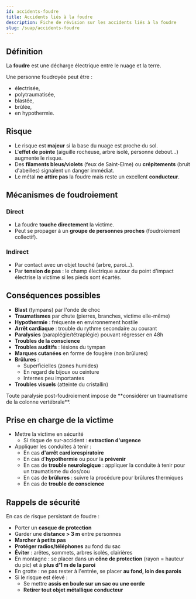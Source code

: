 ---
id: accidents-foudre
title: Accidents liés à la foudre
description: Fiche de révision sur les accidents liés à la foudre
slug: /suap/accidents-foudre
---


## Définition

La **foudre** est une décharge électrique entre le nuage et la terre.

Une personne foudroyée peut être :

- électrisée,
- polytraumatisée,
- blastée,
- brûlée,
- en hypothermie.

## Risque

- Le risque est **majeur** si la base du nuage est proche du sol.
- L'**effet de pointe** (aiguille rocheuse, arbre isolé, personne debout…) augmente le risque.
- Des **filaments bleus/violets** (feux de Saint-Elme) ou **crépitements** (bruit d'abeilles) signalent un danger immédiat.
- Le métal **ne** **attire pas** la foudre mais reste un excellent **conducteur**.

## Mécanismes de foudroiement

### Direct

- La foudre **touche directement** la victime.
- Peut se propager à un **groupe de personnes proches** (foudroiement collectif).

### Indirect

- Par contact avec un objet touché (arbre, paroi…).
- Par **tension de pas** : le champ électrique autour du point d'impact électrise la victime si les pieds sont écartés.

## Conséquences possibles

- **Blast** (tympans) par l'onde de choc
- **Traumatismes** par chute (pierres, branches, victime elle-même)
- **Hypothermie** : fréquente en environnement hostile
- **Arrêt cardiaque** : trouble du rythme secondaire au courant
- **Paralysies** (paraplégie/tétraplégie) pouvant régresser en 48h
- **Troubles de la conscience**
- **Troubles auditifs** : lésions du tympan
- **Marques cutanées** en forme de fougère (non brûlures)
- **Brûlures** :
  - Superficielles (zones humides)
  - En regard de bijoux ou ceinture
  - Internes peu importantes
- **Troubles visuels** (atteinte du cristallin)

<Admonition type="warning">
Toute paralysie post-foudroiement impose de **considérer un traumatisme de la colonne vertébrale**.
</Admonition>

## Prise en charge de la victime

- Mettre la victime en sécurité
  - Si risque de sur-accident : **extraction d'urgence**
- Appliquer les conduites à tenir :
  - En cas **d'arrêt cardiorespiratoire**
  - En cas d'**hypothermie** ou pour la **prévenir**
  - En cas de **trouble neurologique** : appliquer la conduite à tenir pour un traumatisme du dos/cou
  - En cas de **brûlures** : suivre la procédure pour brûlures thermiques
  - En cas de **trouble de conscience**

## Rappels de sécurité

<Admonition type="info">
En cas de risque persistant de foudre :
</Admonition>

- Porter un **casque de protection**
- Garder une **distance > 3 m** entre personnes
- **Marcher à petits pas**
- **Protéger radios/téléphones** au fond du sac
- **Éviter** : arêtes, sommets, arbres isolés, clairières
- En montagne : se placer dans un **cône de protection** (rayon = hauteur du pic) et à **plus d'1 m de la paroi**
- En grotte : ne pas rester à l'entrée, se placer **au fond, loin des parois**
- Si le risque est élevé :
  - Se mettre **assis en boule sur un sac ou une corde**
  - **Retirer tout objet métallique conducteur**

